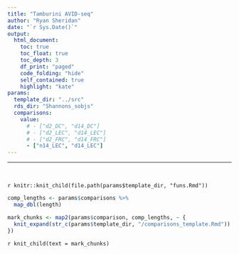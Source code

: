 ```yaml
---
title: "Tamburini AVID-seq"
author: "Ryan Sheridan"
date: "`r Sys.Date()`"
output:
  html_document:
    toc: true
    toc_float: true
    toc_depth: 3
    df_print: "paged"
    code_folding: "hide"
    self_contained: true
    highlight: "kate"
params:
  template_dir: "../src"
  rds_dir: "Shannons_sobjs"
  comparisons:
    value:
      # - ["d2_DC", "d14_DC"]
      # - ["d2_LEC", "d14_LEC"]
      # - ["d2_FRC", "d14_FRC"]
      - ["n14_LEC", "d14_LEC"]
---
```


---

<br>

`r knitr::knit_child(file.path(params$template_dir, "funs.Rmd"))`

```r

comp_lengths <- params$comparisons %>%
  map_dbl(length)

mark_chunks <- map2(params$comparison, comp_lengths, ~ {
  knit_expand(str_c(params$template_dir, "/comparisons_template.Rmd"))
})

```

`r knit_child(text = mark_chunks)`

